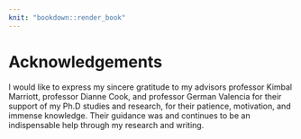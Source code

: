```yaml
---
knit: "bookdown::render_book"
---
```


# Acknowledgements {-}

<!-- Firstly,  -->
I would like to express my sincere gratitude to my advisors professor Kimbal Marriott, professor Dianne Cook, and professor German Valencia for their support of my Ph.D studies and research, for their patience, motivation, and immense knowledge. Their guidance was and continues to be an indispensable help through my research and writing.

<!-- I thank my fellow Ph.D students in for the stimulating discussions, the countless hours we spent working all hours of the week, and their unwavering support. I could not have asked for better company. -->

<!-- Last but not the least, I would like to thank my family: my parents, brother and sister for supporting me in this thesis and the thick and thins of life. -->
